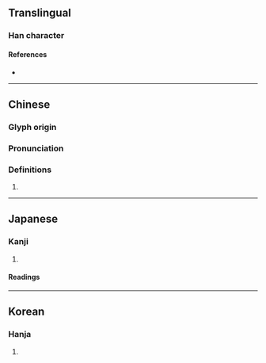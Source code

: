 {{character info}}
==Translingual==

===Han character===
{{Han char|rn=96|rad=玉|as=10|sn=14|four=10167|canj=MGILR|ids=⿰𤣩唐}}

====References====
* {{Han ref|kx=0739.130|dkj=21161|dj=1149.180|hdz=21132.060|uh=746D|ud=29805|bh=BAC1|bd=47809}}

----

==Chinese==
{{zh-forms}}

===Glyph origin===
{{Han etym}}

===Pronunciation===
{{zh-pron
|m=táng
|c=tong4
|mc=y
|oc=y
|cat=
}}

===Definitions===
{{zh-hanzi}}

# {{rfdef|zh}}

----

==Japanese==

===Kanji===
{{ja-kanji|grade=|rs=玉10}}

# {{rfdef|ja|sort=玉10}}

====Readings====
{{ja-readings|on=[[とう]] (tō), [[どう]] (dō)|kun=[[たま]] (tama)}}

----

==Korean==

===Hanja===
{{ko-hanja|hangeul=당|eumhun=}}

# {{rfdef|ko|sort=玉10}}